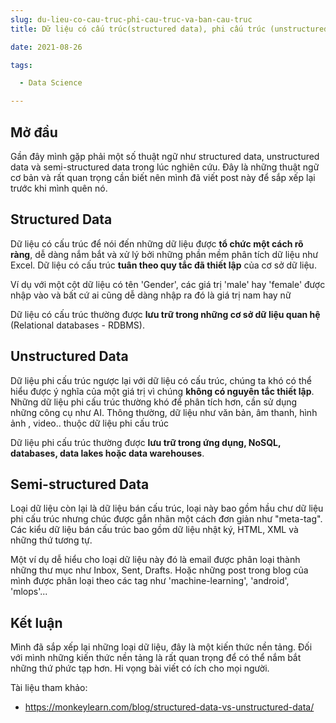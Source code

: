 ```yaml
--- 
slug: du-lieu-co-cau-truc-phi-cau-truc-va-ban-cau-truc
title: Dữ liệu có cấu trúc(structured data), phi cấu trúc (unstructured data) và bán cấu trúc (semi-structured data) là gì?

date: 2021-08-26 

tags: 

  - Data Science 

--- 
```


## Mở đầu

Gần đây mình gặp phải một số thuật ngữ như structured data, unstructured data và semi-structured data trong lúc nghiên cứu. Đây là những thuật ngữ cơ bản và rất quan trọng cần biết nên mình đã viết post này để sắp xếp lại trước khi mình quên nó. 


## Structured Data
Dữ liệu có cấu trúc để nói đến những dữ liệu được **tổ chức một cách rõ ràng**, dễ dàng nắm bắt và xử lý bởi những phần mềm phân tích dữ liệu như Excel. Dữ liệu có cấu trúc **tuân theo quy tắc đã thiết lập** của cơ sở dữ liệu.

Ví dụ với một cột dữ liệu có tên 'Gender', các giá trị 'male' hay 'female' được nhập vào và bất cứ ai cũng dễ dàng nhập ra đó là giá trị nam hay nữ

Dữ liệu có cấu trúc thường được **lưu trữ trong những cơ sở dữ liệu quan hệ** (Relational databases - RDBMS). 


## Unstructured Data
Dữ liệu phi cấu trúc ngược lại với dữ liệu có cấu trúc, chúng ta khó có thể hiểu được ý nghĩa của một giá trị vì chúng **không có nguyên tắc thiết lập**. Những dữ liệu phi cấu trúc thường khó để phân tích hơn, cần sử dụng những công cụ như AI. Thông thường, dữ liệu như văn bản, âm thanh, hình ảnh , video.. thuộc dữ liệu phi cấu trúc

Dữ liệu phi cấu trúc thường được **lưu trữ trong ứng dụng, NoSQL, databases, data lakes hoặc data warehouses**. 


## Semi-structured Data
Loại dữ liệu còn lại là dữ liệu bán cấu trúc, loại này bao gồm hầu chư dữ liệu phi cấu trúc nhưng chúc được gắn nhãn một cách đơn giản như "meta-tag". Các kiểu dữ liệu bán cấu trúc bao gồm dữ liệu nhật ký, HTML, XML và những thứ tương tự.

Một ví dụ dễ hiểu cho loại dữ liệu này đó là email được phân loại thành những thư mục như Inbox, Sent, Drafts. Hoặc những post trong blog của mình được phân loại theo các tag như 'machine-learning', 'android', 'mlops'...


## Kết luận

Mình đã sắp xếp lại những loại dữ liệu, đây là một kiến thức nền tảng. Đối với mình những kiến thức nền tảng là rất quan trọng để có thể nắm bắt những thứ phức tạp hơn. Hi vọng bài viết có ích cho mọi người.

Tài liệu tham khảo: 
* https://monkeylearn.com/blog/structured-data-vs-unstructured-data/


